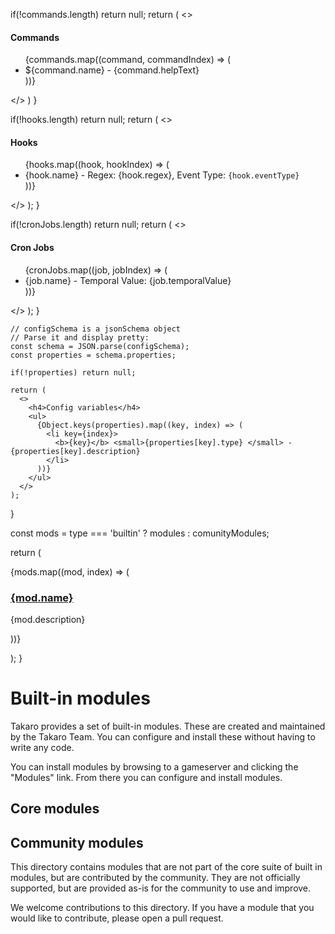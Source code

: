 
  if(!commands.length) return null;
  return (
    <>
      <h4>Commands</h4>
      <ul>
        {commands.map((command, commandIndex) => (
          <li>${command.name} - {command.helpText}</li>
        ))}
      </ul>
    </>
  )
}

  if(!hooks.length) return null;
  return (
    <>
      <h4>Hooks</h4>
      <ul>
        {hooks.map((hook, hookIndex) => (
          <li key={hookIndex}>
            {hook.name} - Regex: {hook.regex}, Event Type: <code>{hook.eventType}</code>
          </li>
        ))}
      </ul>
    </>
  );
}

  if(!cronJobs.length) return null;
  return (
    <>
      <h4>Cron Jobs</h4>
      <ul>
        {cronJobs.map((job, jobIndex) => (
          <li key={jobIndex}>
            {job.name} - Temporal Value: {job.temporalValue}
          </li>
        ))}
      </ul>
    </>
  );
}

    // configSchema is a jsonSchema object
    // Parse it and display pretty:
    const schema = JSON.parse(configSchema);
    const properties = schema.properties;

    if(!properties) return null;

    return (
      <>
        <h4>Config variables</h4>
        <ul>
          {Object.keys(properties).map((key, index) => (
            <li key={index}>
              <b>{key}</b> <small>{properties[key].type} </small> - {properties[key].description}
            </li>
          ))}
        </ul>
      </>
    );

}

  const mods = type === 'builtin' ? modules : comunityModules;

  return (
    <div>
      {mods.map((mod, index) => (
        <div key={index}>
          <h3><u>{mod.name}</u></h3>
          <p>{mod.description}</p>
          <Commands commands={mod.commands} />
          <CronJobs cronJobs={mod.cronJobs} />
          <Hooks hooks={mod.hooks} />
          <Config configSchema={mod.configSchema} />
        </div>
      ))}
    </div>

);
}

# Built-in modules

Takaro provides a set of built-in modules. These are created and maintained by the Takaro Team. You can configure and install these without having to write any code.

You can install modules by browsing to a gameserver and clicking the "Modules" link. From there you can configure and install modules.

## Core modules

<ModulesList type="builtin" />

## Community modules

This directory contains modules that are not part of the core suite of built in modules, but are contributed by the community.
They are not officially supported, but are provided as-is for the community to use and improve.

We welcome contributions to this directory. If you have a module that you would like to contribute, please open a pull request.

<ModulesList type="community" />
